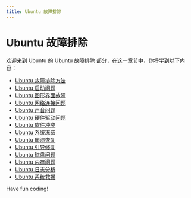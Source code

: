 ```yaml
---
title: Ubuntu 故障排除
---
```


# Ubuntu 故障排除

欢迎来到 Ubuntu 的 Ubuntu 故障排除 部分，在这一章节中，你将学到以下内容：

- [Ubuntu 故障排除方法](./0-ubuntu-troubleshooting-methods.mdx)
- [Ubuntu 启动问题](./1-ubuntu-startup-problem.mdx)
- [Ubuntu 图形界面故障](./2-ubuntu-graphical-interface-failure.mdx)
- [Ubuntu 网络连接问题](./3-ubuntu-network-connection-problem.mdx)
- [Ubuntu 声音问题](./4-ubuntu-sound-problem.mdx)
- [Ubuntu 硬件驱动问题](./5-ubuntu-hardware-driver-problem.mdx)
- [Ubuntu 软件冲突](./6-ubuntu-software-conflicts.mdx)
- [Ubuntu 系统冻结](./7-ubuntu-system-freezes.mdx)
- [Ubuntu 崩溃恢复](./8-ubuntu-crash-recovery.mdx)
- [Ubuntu 引导修复](./9-ubuntu-boot-repair.mdx)
- [Ubuntu 磁盘问题](./10-ubuntu-disk-problem.mdx)
- [Ubuntu 内存问题](./11-ubuntu-memory-problem.mdx)
- [Ubuntu 日志分析](./12-ubuntu-log-analysis.mdx)
- [Ubuntu 系统救援](./13-ubuntu-system-rescue.mdx)

Have fun coding!